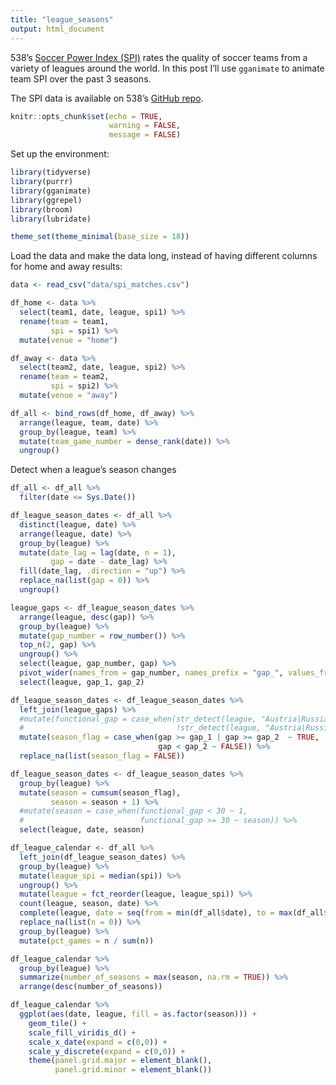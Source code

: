 ```yaml
---
title: "league_seasons"
output: html_document
---
```


538's [Soccer Power Index (SPI)](https://projects.fivethirtyeight.com/soccer-predictions/) rates the quality of soccer teams from a variety of leagues around the world. In this post I'll use `gganimate` to animate team SPI over the past 3 seasons.

The SPI data is available on 538's [GitHub repo](https://github.com/fivethirtyeight/data/tree/master/soccer-spi).
```r
knitr::opts_chunk$set(echo = TRUE, 
                      warning = FALSE,
                      message = FALSE)
```

Set up the environment:
```r
library(tidyverse)
library(purrr)
library(gganimate)
library(ggrepel)
library(broom)
library(lubridate)

theme_set(theme_minimal(base_size = 18))
```

Load the data and make the data long, instead of having different columns for home and away results:
```r
data <- read_csv("data/spi_matches.csv")

df_home <- data %>% 
  select(team1, date, league, spi1) %>% 
  rename(team = team1,
         spi = spi1) %>% 
  mutate(venue = "home")

df_away <- data %>% 
  select(team2, date, league, spi2) %>% 
  rename(team = team2,
         spi = spi2) %>% 
  mutate(venue = "away")

df_all <- bind_rows(df_home, df_away) %>% 
  arrange(league, team, date) %>% 
  group_by(league, team) %>% 
  mutate(team_game_number = dense_rank(date)) %>% 
  ungroup()
```

Detect when a league's season changes
```r
df_all <- df_all %>% 
  filter(date <= Sys.Date())

df_league_season_dates <- df_all %>% 
  distinct(league, date) %>% 
  arrange(league, date) %>% 
  group_by(league) %>% 
  mutate(date_lag = lag(date, n = 1),
         gap = date - date_lag) %>% 
  fill(date_lag, .direction = "up") %>% 
  replace_na(list(gap = 0)) %>% 
  ungroup()

league_gaps <- df_league_season_dates %>% 
  arrange(league, desc(gap)) %>% 
  group_by(league) %>% 
  mutate(gap_number = row_number()) %>% 
  top_n(2, gap) %>% 
  ungroup() %>% 
  select(league, gap_number, gap) %>% 
  pivot_wider(names_from = gap_number, names_prefix = "gap_", values_from = gap) %>% 
  select(league, gap_1, gap_2)

df_league_season_dates <- df_league_season_dates %>% 
  left_join(league_gaps) %>% 
  #mutate(functional_gap = case_when(str_detect(league, "Austria|Russia") ~ next_gap,
  #                                  !str_detect(league, "Austria|Russia") ~ max_gap)) %>% 
  mutate(season_flag = case_when(gap >= gap_1 | gap >= gap_2  ~ TRUE,
                                 gap < gap_2 ~ FALSE)) %>% 
  replace_na(list(season_flag = FALSE))

df_league_season_dates <- df_league_season_dates %>% 
  group_by(league) %>% 
  mutate(season = cumsum(season_flag),
         season = season + 1) %>% 
  #mutate(season = case_when(functional_gap < 30 ~ 1,
  #                          functional_gap >= 30 ~ season)) %>% 
  select(league, date, season)
```
```r
df_league_calendar <- df_all %>% 
  left_join(df_league_season_dates) %>% 
  group_by(league) %>% 
  mutate(league_spi = median(spi)) %>% 
  ungroup() %>% 
  mutate(league = fct_reorder(league, league_spi)) %>% 
  count(league, season, date) %>% 
  complete(league, date = seq(from = min(df_all$date), to = max(df_all$date), by = "day")) %>% 
  replace_na(list(n = 0)) %>% 
  group_by(league) %>% 
  mutate(pct_games = n / sum(n))
```
```r
df_league_calendar %>% 
  group_by(league) %>% 
  summarize(number_of_seasons = max(season, na.rm = TRUE)) %>% 
  arrange(desc(number_of_seasons))
```
```r
df_league_calendar %>% 
  ggplot(aes(date, league, fill = as.factor(season))) +
    geom_tile() +
    scale_fill_viridis_d() +
    scale_x_date(expand = c(0,0)) +
    scale_y_discrete(expand = c(0,0)) +
    theme(panel.grid.major = element_blank(),
          panel.grid.minor = element_blank())
```